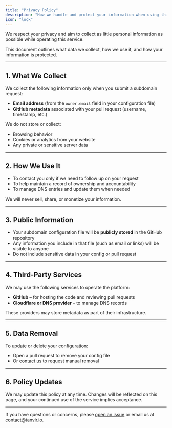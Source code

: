 ```yaml
---
title: "Privacy Policy"
description: "How we handle and protect your information when using this service."
icon: "lock"
---
```



We respect your privacy and aim to collect as little personal information as possible while operating this service.

This document outlines what data we collect, how we use it, and how your information is protected.

---

## 1. What We Collect

We collect the following information only when you submit a subdomain request:

- **Email address** (from the `owner.email` field in your configuration file)
- **GitHub metadata** associated with your pull request (username, timestamp, etc.)

We do not store or collect:

- Browsing behavior
- Cookies or analytics from your website
- Any private or sensitive server data

---

## 2. How We Use It

- To contact you only if we need to follow up on your request
- To help maintain a record of ownership and accountability
- To manage DNS entries and update them when needed

We will never sell, share, or monetize your information.

---

## 3. Public Information

- Your subdomain configuration file will be **publicly stored** in the GitHub repository
- Any information you include in that file (such as email or links) will be visible to anyone
- Do not include sensitive data in your config or pull request

---

## 4. Third-Party Services

We may use the following services to operate the platform:

- **GitHub** – for hosting the code and reviewing pull requests
- **Cloudflare or DNS provider** – to manage DNS records

These providers may store metadata as part of their infrastructure.

---

## 5. Data Removal

To update or delete your configuration:

- Open a pull request to remove your config file
- Or [contact us](mailto:support@tanvir.io) to request manual removal

---

## 6. Policy Updates

We may update this policy at any time. Changes will be reflected on this page, and your continued use of the service implies acceptance.

---

If you have questions or concerns, please [open an issue](https://github.com/domainsproject/register/issues) or email us at [contact@tanvir.io](mailto:contact@tanvir.io).

